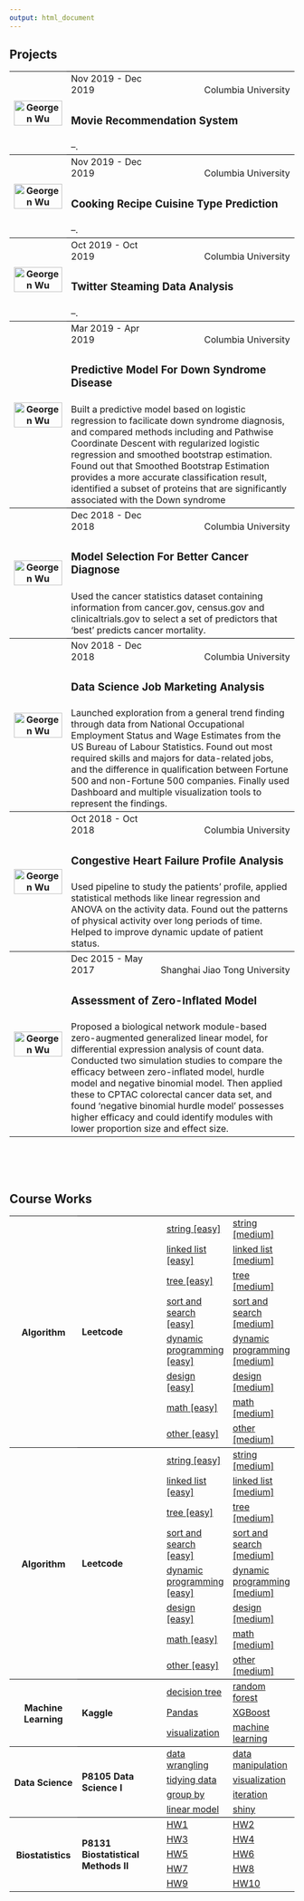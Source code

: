 ```yaml
---
output: html_document
---
```


<link rel="stylesheet" href="style.css">
<script src="https://kit.fontawesome.com/6e8b08f469.js" crossorigin="anonymous"></script>

<h2><b>Projects</b></h2>

<table>
<col width="20%">
<col width="30%">
<col width="50%">

<tr style="border-top:1pt solid black;">
  <th rowspan="3"><a href="https://github.com/Sapphirine/201912-43-Movie-Recommendation"><img src="image/6893_final.png" alt="Georgen Wu" style="width:100%; float:left" class="center image-square"></a></th>
  <td style="vertical-align: bottom">Nov 2019 - Dec 2019</td>
  <td style="text-align:right; vertical-align:bottom">Columbia University</td>
</tr>
<tr>
  <td colspan="2" style="height:20px; vertical-align:middle"><h3><b>Movie Recommendation System</b></h3></td>
</tr>
<tr>
  <td colspan="2">--.</td>
</tr>

<tr style="border-top:1pt solid black;">
  <th rowspan="3"><a href="https://github.com/valuntiny/P9120_final"><img src="image/9120.png" alt="Georgen Wu" style="width:100%; float:left" class="center image-square"></a></th>
  <td style="vertical-align: bottom">Nov 2019 - Dec 2019</td>
  <td style="text-align:right; vertical-align:bottom">Columbia University</td>
</tr>
<tr>
  <td colspan="2" style="height:20px; vertical-align:middle"><h3><b>Cooking Recipe Cuisine Type Prediction</b></h3></td>
</tr>
<tr>
  <td colspan="2">--.</td>
</tr>

<tr style="border-top:1pt solid black;">
  <th rowspan="3"><a href="https://github.com/valuntiny/E6893_HW3"><img src="image/6893_hw3.png" alt="Georgen Wu" style="width:100%; float:left" class="center image-square"></a></th>
  <td style="vertical-align: bottom">Oct 2019 - Oct 2019</td>
  <td style="text-align:right; vertical-align:bottom">Columbia University</td>
</tr>
<tr>
  <td colspan="2" style="height:20px; vertical-align:middle"><h3><b>Twitter Steaming Data Analysis</b></h3></td>
</tr>
<tr>
  <td colspan="2">--.</td>
</tr>

<tr style="border-top:1pt solid black;">
  <th rowspan="3"><a href="https://github.com/valuntiny/p8160_group_project_2"><img src="image/SC.png" alt="Georgen Wu" style="width:100%; float:left" class="center image-square"></a></th>
  <td style="vertical-align: bottom">Mar 2019 - Apr 2019</td>
  <td style="text-align:right; vertical-align:bottom">Columbia University</td>
</tr>
<tr>
  <td colspan="2" style="height:20px; vertical-align:middle"><h3><b>Predictive Model For Down Syndrome Disease</b></h3></td>
</tr>
<tr>
  <td colspan="2">Built a predictive model based on logistic regression to facilicate down syndrome diagnosis, and compared methods including and Pathwise Coordinate Descent with regularized logistic regression and smoothed bootstrap estimation. Found out that Smoothed Bootstrap Estimation provides a more accurate classification result, identified a subset of proteins that are significantly associated with the Down syndrome</td>
</tr>

<tr class="spacer"></tr>

<tr style="border-top:1pt solid black;">
  <th rowspan="3"><a href="https://github.com/Raarbiarsan1899/p8130_bm_group4"><img src="image/BM_final.png" alt="Georgen Wu" style="width:100%; float:left" class="center image-square"></a></th>
  <td style="vertical-align: bottom">Dec 2018 - Dec 2018</td>
  <td style="text-align:right; vertical-align:bottom">Columbia University</td>
</tr>
<tr>
  <td colspan="2" style="height:20px; vertical-align:middle"><h3><b>Model Selection For Better Cancer Diagnose</b></h3></td>
</tr>
<tr>
  <td colspan="2">Used the cancer statistics dataset containing information from cancer.gov, census.gov and clinicaltrials.gov to select a set of predictors that ‘best’ predicts cancer mortality.</td>
</tr>

<tr style="border-top:1pt solid black;">
  <th rowspan="3"><a href="http://shanj.tk/P8105_final_website.io/index.html"><img src="image/DS_final.jpg" alt="Georgen Wu" style="width:100%; float:left" class="center image-square"></a></th>
  <td style="vertical-align: bottom">Nov 2018 - Dec 2018</td>
  <td style="text-align:right; vertical-align:bottom">Columbia University</td>
</tr>
<tr>
  <td colspan="2" style="height:20px; vertical-align:middle"><h3><b>Data Science Job Marketing Analysis</b></h3></td>
</tr>
<tr>
  <td colspan="2">Launched exploration from a general trend finding through data from National Occupational Employment Status and Wage Estimates from the US Bureau of Labour Statistics. Found out most required skills and majors for data-related jobs, and the difference in qualification between Fortune 500 and non-Fortune 500 companies. Finally used Dashboard and multiple visualization tools to represent the findings.</td>
</tr>

<tr style="border-top:1pt solid black;">
  <th rowspan="3"><a href="https://github.com/valuntiny/p8105_mtp_gw2383"><img src="image/DS_midterm.png" alt="Georgen Wu" style="width:100%; float:left" class="center image-square"></a></th>
  <td style="vertical-align: bottom">Oct 2018 - Oct 2018</td>
  <td style="text-align:right; vertical-align:bottom">Columbia University</td>
</tr>
<tr>
  <td colspan="2" style="height:20px; vertical-align:middle"><h3><b>Congestive Heart Failure Profile Analysis</b></h3></td>
</tr>
<tr>
  <td colspan="2">Used pipeline to study the patients' profile, applied statistical methods like linear regression and ANOVA on the activity data. Found out the patterns of physical activity over long periods of time. Helped to improve dynamic update of patient status.</td>
</tr>

<tr style="border-top:1pt solid black;">
  <th rowspan="3"><a href="http://cbb.sjtu.edu.cn/~jingli/webpages/guojing.html"><img src="image/Thesis.png" alt="Georgen Wu" style="width:100%; float:left" class="center image-square"></a></th>
  <td style="vertical-align: bottom">Dec 2015 - May 2017</td>
  <td style="text-align:right; vertical-align:bottom">Shanghai Jiao Tong University</td>
</tr>
<tr>
  <td colspan="2" style="height:20px; vertical-align:middle"><h3><b>Assessment of Zero-Inflated Model</b></h3></td>
</tr>
<tr>
  <td colspan="2">Proposed a biological network module-based zero-augmented generalized linear model, for differential expression analysis of count data. Conducted two simulation studies to compare the efficacy between zero-inflated model, hurdle model and negative binomial model. Then applied these to CPTAC colorectal cancer data set, and found 'negative binomial hurdle model' possesses higher efficacy and could identify modules with lower proportion size and effect size.</td>
</tr>

</table>


</br>
</br>
</br>


<h2><b>Course Works</b></h2>

<table>
<col width="25%">
<col width="35%">
<col width="20%">
<col width="20%">

<tr style="border-top:1pt solid black;">
  <th rowspan="8"><h4>Algorithm</h4></th>
  <td rowspan="8"; style="vertical-align: middle"><h4>Leetcode</h4></td>
  <td><a href="https://github.com/valuntiny/leetcode_string">string [easy]</a></td>
  <td><a href="https://github.com/valuntiny/leetcode_string_ii">string [medium]</a></td>
</tr>
<tr>
  <td><a href="https://github.com/valuntiny/leetcode_linked_list">linked list [easy]</a></td>
  <td><a href="https://github.com/valuntiny/leetcode_linked_list_ii">linked list [medium]</a></td>
</tr>
<tr>
  <td><a href="https://github.com/valuntiny/leetcode_tree">tree [easy]</a></td>
  <td><a href="https://github.com/valuntiny/leetcode_tree_map">tree [medium]</a></td>
</tr>
<tr>
  <td><a href="https://github.com/valuntiny/leetcode_sort_search">sort and search [easy]</a></td>
  <td><a href="https://github.com/valuntiny/leetcode_sort_search_ii">sort and search [medium]</a></td>
</tr>
<tr>
  <td><a href="https://github.com/valuntiny/leetcode_dynamic_prog">dynamic programming [easy]</a></td>
  <td><a href="https://github.com/valuntiny/leetcode_dynamic_prog_ii">dynamic programming [medium]</a></td>
</tr>
<tr>
  <td><a href="https://github.com/valuntiny/leetcode_design">design [easy]</a></td>
  <td><a href="https://github.com/valuntiny/leetcode_design_ii">design [medium]</a></td>
</tr>
<tr>
  <td><a href="https://github.com/valuntiny/leetcode_math">math [easy]</a></td>
  <td><a href="https://github.com/valuntiny/leetcode_math_ii">math [medium]</a></td>
</tr>
<tr>
  <td><a href="https://github.com/valuntiny/leetcode_other">other [easy]</a></td>
  <td><a href="https://github.com/valuntiny/leetcode_other_ii">other [medium]</a></td>
</tr>

<tr style="border-top:1pt solid black;">
  <th rowspan="8"><h4>Algorithm</h4></th>
  <td rowspan="8"; style="vertical-align: middle"><h4>Leetcode</h4></td>
  <td><a href="https://github.com/valuntiny/leetcode_string">string [easy]</a></td>
  <td><a href="https://github.com/valuntiny/leetcode_string_ii">string [medium]</a></td>
</tr>
<tr>
  <td><a href="https://github.com/valuntiny/leetcode_linked_list">linked list [easy]</a></td>
  <td><a href="https://github.com/valuntiny/leetcode_linked_list_ii">linked list [medium]</a></td>
</tr>
<tr>
  <td><a href="https://github.com/valuntiny/leetcode_tree">tree [easy]</a></td>
  <td><a href="https://github.com/valuntiny/leetcode_tree_map">tree [medium]</a></td>
</tr>
<tr>
  <td><a href="https://github.com/valuntiny/leetcode_sort_search">sort and search [easy]</a></td>
  <td><a href="https://github.com/valuntiny/leetcode_sort_search_ii">sort and search [medium]</a></td>
</tr>
<tr>
  <td><a href="https://github.com/valuntiny/leetcode_dynamic_prog">dynamic programming [easy]</a></td>
  <td><a href="https://github.com/valuntiny/leetcode_dynamic_prog_ii">dynamic programming [medium]</a></td>
</tr>
<tr>
  <td><a href="https://github.com/valuntiny/leetcode_design">design [easy]</a></td>
  <td><a href="https://github.com/valuntiny/leetcode_design_ii">design [medium]</a></td>
</tr>
<tr>
  <td><a href="https://github.com/valuntiny/leetcode_math">math [easy]</a></td>
  <td><a href="https://github.com/valuntiny/leetcode_math_ii">math [medium]</a></td>
</tr>
<tr>
  <td><a href="https://github.com/valuntiny/leetcode_other">other [easy]</a></td>
  <td><a href="https://github.com/valuntiny/leetcode_other_ii">other [medium]</a></td>
</tr>

<tr style="border-top:1pt solid black;">
  <th rowspan="3"><h4>Machine Learning</h4></th>
  <td rowspan="3"; style="vertical-align: middle"><h4>Kaggle</h4></td>
  <td><a href="https://github.com/valuntiny/kaggle_decision_tree">decision tree</a></td>
  <td><a href="https://github.com/valuntiny/kaggle_random_forest">random forest</a></td>
</tr>
<tr>
  <td><a href="https://github.com/valuntiny/kaggle_pandas">Pandas</a></td>
  <td><a href="https://github.com/valuntiny/kaggle_XGBoost">XGBoost</a></td>
</tr>
<tr>
  <td><a href="https://github.com/valuntiny/kaggle_data_visualization">visualization</a></td>
  <td><a href="https://github.com/valuntiny/kaggle_intermediate_ML">machine learning</a></td>
</tr>

<tr style="border-top:1pt solid black;">
  <th rowspan="4"><h4>Data Science</h4></th>
  <td rowspan="4"; style="vertical-align: middle"><h4>P8105 Data Science I</h4></td>
  <td><a href="https://github.com/valuntiny/p8105_Data_wrangling_2">data wrangling</a></td>
  <td><a href="https://github.com/valuntiny/p8105_data_manipulaton">data manipulation</a></td>
</tr>
<tr>
  <td><a href="https://github.com/valuntiny/p8105_tidy_data">tidying data</a></td>
  <td><a href="https://github.com/valuntiny/p8105_Visualization">visualization</a></td>
</tr>
<tr>
  <td><a href="https://github.com/valuntiny/p8105_group_by">group by</a></td>
  <td><a href="https://github.com/valuntiny/p8105_iteration">iteration</a></td>
</tr>
<tr>
  <td><a href="https://github.com/valuntiny/p8105_linear_models">linear model</a></td>
  <td><a href="https://github.com/valuntiny/p8105_shiny">shiny</a></td>
</tr>

<tr style="border-top:1pt solid black;">
  <th rowspan="5"><h4>Biostatistics</h4></th>
  <td rowspan="5"; style="vertical-align: middle"><h4>P8131 Biostatistical Methods II</h4></td>
  <td><a href="https://github.com/valuntiny/p8131_HW1">HW1</a></td>
  <td><a href="https://github.com/valuntiny/p8131_HW2">HW2</a></td>
</tr>
<tr>
  <td><a href="https://github.com/valuntiny/p8131_HW3">HW3</a></td>
  <td><a href="https://github.com/valuntiny/p8131_HW4">HW4</a></td>
</tr>
<tr>
  <td><a href="https://github.com/valuntiny/p8131_HW5">HW5</a></td>
  <td><a href="https://github.com/valuntiny/p8131_HW6">HW6</a></td>
</tr>
<tr>
  <td><a href="https://github.com/valuntiny/p8131_HW7">HW7</a></td>
  <td><a href="https://github.com/valuntiny/p8131_HW8">HW8</a></td>
</tr>
<tr>
  <td><a href="https://github.com/valuntiny/p8131_HW9">HW9</a></td>
  <td><a href="https://github.com/valuntiny/p8131_HW10">HW10</a></td>
</tr>
</table>